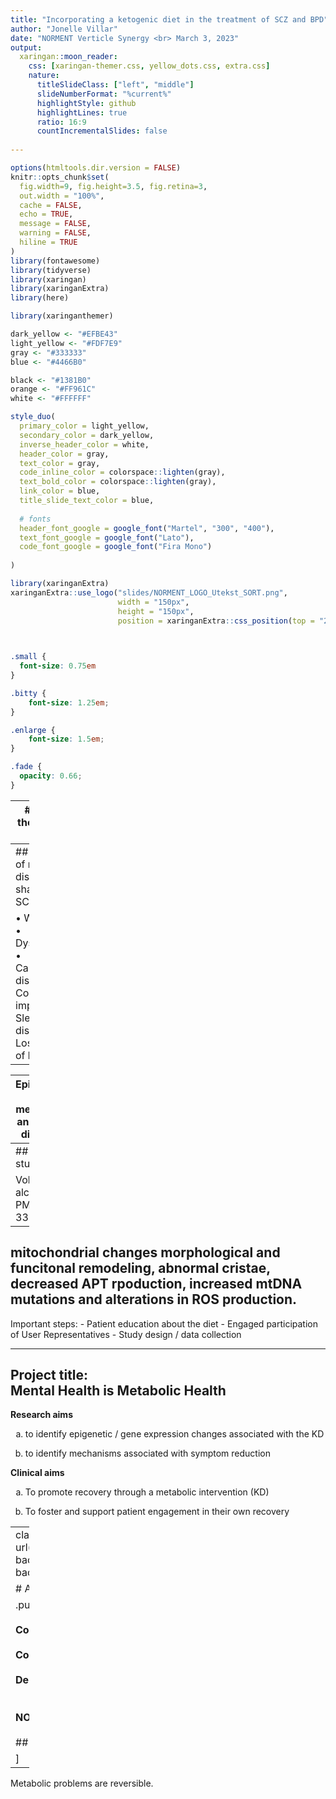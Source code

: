 ```yaml
---
title: "Incorporating a ketogenic diet in the treatment of SCZ and BPD"
author: "Jonelle Villar"
date: "NORMENT Verticle Synergy <br> March 3, 2023"
output:
  xaringan::moon_reader:
    css: [xaringan-themer.css, yellow_dots.css, extra.css]
    nature:
      titleSlideClass: ["left", "middle"]
      slideNumberFormat: "%current%"
      highlightStyle: github
      highlightLines: true
      ratio: 16:9
      countIncrementalSlides: false
   
---
```



```r
options(htmltools.dir.version = FALSE)
knitr::opts_chunk$set(
  fig.width=9, fig.height=3.5, fig.retina=3,
  out.width = "100%",
  cache = FALSE,
  echo = TRUE,
  message = FALSE, 
  warning = FALSE,
  hiline = TRUE
)
library(fontawesome)
library(tidyverse)
library(xaringan)
library(xaringanExtra)
library(here)
```

```r
library(xaringanthemer)

dark_yellow <- "#EFBE43"
light_yellow <- "#FDF7E9"
gray <- "#333333"
blue <- "#4466B0"

black <- "#1381B0"
orange <- "#FF961C"
white <- "#FFFFFF"

style_duo(
  primary_color = light_yellow,
  secondary_color = dark_yellow,
  inverse_header_color = white,
  header_color = gray,
  text_color = gray,
  code_inline_color = colorspace::lighten(gray),
  text_bold_color = colorspace::lighten(gray),
  link_color = blue,
  title_slide_text_color = blue,
  
  # fonts
  header_font_google = google_font("Martel", "300", "400"),
  text_font_google = google_font("Lato"),
  code_font_google = google_font("Fira Mono") 
  
)
```


```r

library(xaringanExtra)
xaringanExtra::use_logo("slides/NORMENT_LOGO_Utekst_SORT.png",
                        width = "150px",
                        height = "150px",
                        position = xaringanExtra::css_position(top = "2em", right = "2em"))
                     



```

```css

.small { 
  font-size: 0.75em
}  

.bitty { 
    font-size: 1.25em;
}

.enlarge { 
    font-size: 1.5em;
}

.fade {
  opacity: 0.66;
}


```

---
## What is the ketogenic diet?

![](img/keto-plate.png)
---
## Symptoms of metabolic disorders <br> shared with SCZ & BPD

•	Weight gain 
•	Dyslipedemia                             
•	Cardiovascular disease
•	Cognitive impairment
•	Sleep disturbances
•	Loss of quality of life  


---

---
Epigenetics and metabolism and mental disorders

- Dutch hunger winter 
- Swedish 
---
## Current studies 

Volkow - alcohol PMID: 33837086


---
mitochondrial changes morphological and funcitonal remodeling, abnormal cristae, decreased APT rpoduction, increased mtDNA mutations and alterations in ROS production.
---

Important steps:
- Patient education about the diet
- Engaged participation of User Representatives 
- Study design / data collection 

---

## Project title: <br> Mental Health is Metabolic Health


**Research aims** 

 a) to identify epigenetic / gene expression changes associated with the KD
 
 b) to identify mechanisms associated with symptom reduction

**Clinical aims**

a) To promote recovery through a metabolic intervention (KD)

b) To foster and support patient engagement in their own recovery
 
---
class:top left
background-image: url(slides/Martens_web2022final.jpg)
background-position: 10% 55%
background-size:500px


# Acknowledgements <br>

.pull-right[
**Supervisor Stéphanie**<br><br>
**Co-Supervisor Anne-Kristin**<br><br>
**Colleagues in The Martens Group**<br><br>
**Dept. of Clinical Science II** <br><br><br>
**NORMENT** <br><br>
## &#128512; 

]

---

Metabolic problems are reversible. 
